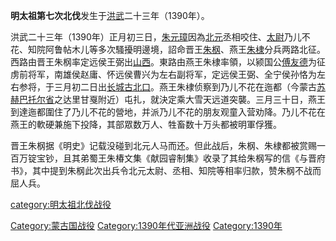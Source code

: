 '''明太祖第七次北伐'''发生于[[洪武|洪武]]二十三年（1390年）。

洪武二十三年（1390年）正月初三日，[[朱元璋|朱元璋]]因為[[北元|北元]]丞相咬住、[[太尉|太尉]]乃儿不花、知院阿鲁帖木儿等多次騷擾明邊境，詔命晋王[[朱㭎|朱㭎]]、燕王[[朱棣|朱棣]]分兵两路北征。西路由晋王朱㭎率定远侯王弼出[[山西|山西]]。東路由燕王朱棣率領，以颍国公[[傅友德|傅友德]]为征虏前将军，南雄侯赵庸、怀远侯曹兴为左右副将军，定远侯王弼、全宁侯孙恪为左右参将，于三月初二日出[[长城|长城]][[古北口|古北口]]。燕王朱棣侦察到乃儿不花在迤都（今蒙古[[苏赫巴托尔省|苏赫巴托尔省]]之达里甘戛附近）屯扎，就決定乘大雪天远道突襲。三月三十日，燕王到達迤都圍住了乃儿不花的營地，并派乃儿不花的朋友观童入营劝降。乃儿不花在燕王的軟硬兼施下投降，其部眾数万人、牲畜数十万头都被明軍俘獲。

晋王朱㭎据《明史》记载没碰到北元人马而还。但此战后，朱㭎、朱棣都被赏赐一百万锭宝钞，且其弟蜀王朱椿文集《献园睿制集》收录了其给朱㭎写的信《与晋府书》，其中提到朱㭎此次出兵令北元太尉、丞相、知院等相率归款，赞朱㭎不战而屈人兵。

{{北伐}}

[[category:明太祖北伐战役|category:明太祖北伐战役]]
[[Category:蒙古国战役|Category:蒙古国战役]]
[[Category:1390年代亚洲战役|Category:1390年代亚洲战役]]
[[Category:1390年|Category:1390年]]